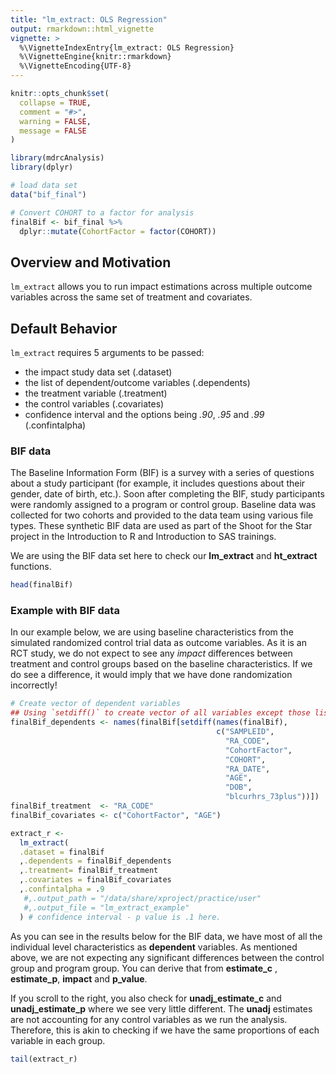 ```yaml
---
title: "lm_extract: OLS Regression"
output: rmarkdown::html_vignette
vignette: >
  %\VignetteIndexEntry{lm_extract: OLS Regression}
  %\VignetteEngine{knitr::rmarkdown}
  %\VignetteEncoding{UTF-8}
---
```


```r
knitr::opts_chunk$set(
  collapse = TRUE,
  comment = "#>",
  warning = FALSE,
  message = FALSE
)
```

```r
library(mdrcAnalysis)
library(dplyr)

# load data set
data("bif_final")

# Convert COHORT to a factor for analysis
finalBif <- bif_final %>%
  dplyr::mutate(CohortFactor = factor(COHORT))
```

## Overview and Motivation

`lm_extract` allows you to run impact estimations across multiple outcome
variables across the same set of treatment and covariates.

## Default Behavior

`lm_extract` requires 5 arguments to be passed:

- the impact study data set (.dataset)
- the list of dependent/outcome variables (.dependents)
- the treatment variable (.treatment)
- the control variables (.covariates)
- confidence interval and the options being *.90*, *.95* and *.99* (.confintalpha)

### BIF data

The Baseline Information Form (BIF) is a survey with a series of questions about a study participant (for example, it includes questions about their gender, date of birth, etc.). Soon after completing the BIF, study participants were randomly assigned to a program or control group. Baseline data was collected for two cohorts and provided to the data team using various file types. These synthetic BIF data are used as part of the Shoot for the Star project in the Introduction to R and Introduction to SAS trainings. 

We are using the BIF data set here to check our **lm_extract** and **ht_extract** functions.

```r
head(finalBif)
```

### Example with BIF data

In our example below, we are using baseline characteristics from the simulated randomized control trial data as outcome variables. As it is an RCT study, we do not expect to see any *impact* differences 
between treatment and control groups based on the baseline characteristics. If we do see a difference,
it would imply that we have done randomization incorrectly!

```r
# Create vector of dependent variables
## Using `setdiff()` to create vector of all variables except those listed
finalBif_dependents <- names(finalBif[setdiff(names(finalBif), 
                                              c("SAMPLEID", 
                                                "RA_CODE", 
                                                "CohortFactor", 
                                                "COHORT", 
                                                "RA_DATE", 
                                                "AGE", 
                                                "DOB", 
                                                "blcurhrs_73plus"))])
finalBif_treatment  <- "RA_CODE"
finalBif_covariates <- c("CohortFactor", "AGE")

extract_r <- 
  lm_extract(
  .dataset = finalBif
  ,.dependents = finalBif_dependents
  ,.treatment= finalBif_treatment
  ,.covariates = finalBif_covariates
  ,.confintalpha = .9                
   #,.output_path = "/data/share/xproject/practice/user"
   #,.output_file = "lm_extract_example"
  ) # confidence interval - p value is .1 here.
```

As you can see in the results below for the BIF data, we have
most of all the individual level characteristics as __dependent__ variables.
As mentioned above, we are not expecting any significant differences between the control group and  program group.
You can derive that from __estimate_c__ , __estimate_p__, __impact__ and __p_value__.

If you scroll to the right, you also check for __unadj_estimate_c__ and __unadj_estimate_p__
where we see very little different. The __unadj__ estimates are not accounting for any control variables as we run
the analysis. Therefore, this is akin to checking if we have the same proportions of each variable in each
group.

```r
tail(extract_r)
```
